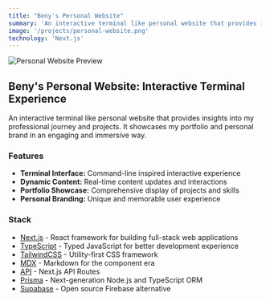 ```yaml
---
title: "Beny's Personal Website"
summary: 'An interactive terminal like personal website that provides insights into my professional journey and projects. It showcases my portfolio and personal brand in an engaging and immersive way.'
image: '/projects/personal-website.png'
technology: 'Next.js'
---
```


![Personal Website Preview](/projects/personal-website.png)

## Beny's Personal Website: Interactive Terminal Experience

An interactive terminal like personal website that provides insights into my professional journey and projects. It showcases my portfolio and personal brand in an engaging and immersive way.

### Features

- **Terminal Interface:** Command-line inspired interactive experience
- **Dynamic Content:** Real-time content updates and interactions
- **Portfolio Showcase:** Comprehensive display of projects and skills
- **Personal Branding:** Unique and memorable user experience

### Stack

- [Next.js](https://nextjs.org) - React framework for building full-stack web applications
- [TypeScript](https://www.typescriptlang.org) - Typed JavaScript for better development experience
- [TailwindCSS](https://tailwindcss.com) - Utility-first CSS framework
- [MDX](https://mdxjs.com) - Markdown for the component era
- [API](https://nextjs.org/docs/api-routes/introduction) - Next.js API Routes
- [Prisma](https://www.prisma.io) - Next-generation Node.js and TypeScript ORM
- [Supabase](https://supabase.com) - Open source Firebase alternative
